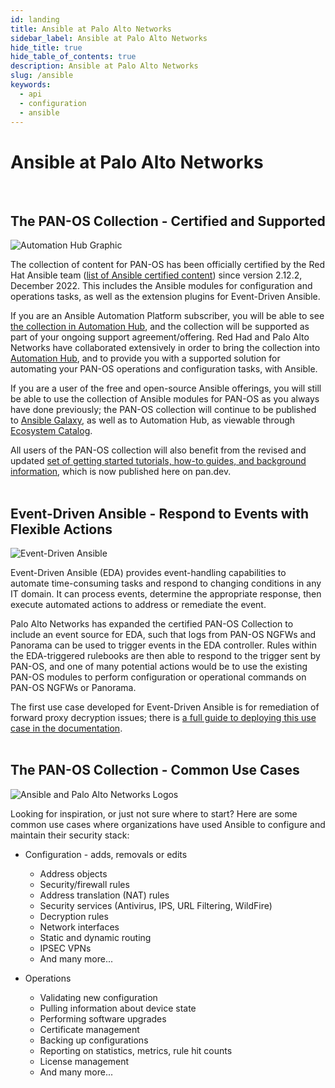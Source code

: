 ```yaml
---
id: landing
title: Ansible at Palo Alto Networks
sidebar_label: Ansible at Palo Alto Networks
hide_title: true
hide_table_of_contents: true
description: Ansible at Palo Alto Networks
slug: /ansible
keywords:
  - api
  - configuration
  - ansible
---
```



# Ansible at Palo Alto Networks
<br />

## The PAN-OS Collection - Certified and Supported

![Automation Hub Graphic](aap2.png)

The collection of content for PAN-OS has been officially certified by the Red Hat Ansible team ([list of Ansible certified content](https://access.redhat.com/articles/3642632)) since version 2.12.2, December 2022. This includes the Ansible modules for configuration and operations tasks, as well as the extension plugins for Event-Driven Ansible.

If you are an Ansible Automation Platform subscriber, you will be able to see [the collection in Automation Hub](https://console.redhat.com/ansible/automation-hub/repo/published/paloaltonetworks/panos), and the collection will be supported as part of your ongoing support agreement/offering. Red Had and Palo Alto Networks have collaborated extensively in order to bring the collection into [Automation Hub](https://cloud.redhat.com/ansible/automation-hub/), and to provide you with a supported solution for automating your PAN-OS operations and configuration tasks, with Ansible.

If you are a user of the free and open-source Ansible offerings, you will still be able to use the collection of Ansible modules for PAN-OS as you always have done previously; the PAN-OS collection will continue to be published to [Ansible Galaxy](https://galaxy.ansible.com/ui/repo/published/paloaltonetworks/panos), as well as to Automation Hub, as viewable through [Ecosystem Catalog](https://catalog.redhat.com/software/collection/paloaltonetworks/panos?tab=overview).

All users of the PAN-OS collection will also benefit from the revised and updated [set of getting started tutorials, how-to guides, and background information](/ansible/docs/panos/), which is now published here on pan.dev.
<br />
<br />

## Event-Driven Ansible - Respond to Events with Flexible Actions
![Event-Driven Ansible](eda.png)

Event-Driven Ansible (EDA) provides event-handling capabilities to automate time-consuming tasks and respond to changing conditions in any IT domain. It can process events, determine the appropriate response, then execute automated actions to address or remediate the event.

Palo Alto Networks has expanded the certified PAN-OS Collection to include an event source for EDA, such that logs from PAN-OS NGFWs and Panorama can be used to trigger events in the EDA controller. Rules within the EDA-triggered rulebooks are then able to respond to the trigger sent by PAN-OS, and one of many potential actions would be to use the existing PAN-OS modules to perform configuration or operational commands on PAN-OS NGFWs or Panorama.

The first use case developed for Event-Driven Ansible is for remediation of forward proxy decryption issues; there is [a full guide to deploying this use case in the documentation](/ansible/docs/panos/guides/eda-decryption-remediation).
<br />
<br />

## The PAN-OS Collection - Common Use Cases

![Ansible and Palo Alto Networks Logos](ansible-paloaltonetworks.png)

Looking for inspiration, or just not sure where to start? Here are some common use cases where organizations have used Ansible to configure and maintain their security stack:

- Configuration - adds, removals or edits
  - Address objects
  - Security/firewall rules
  - Address translation (NAT) rules
  - Security services (Antivirus, IPS, URL Filtering, WildFire)
  - Decryption rules
  - Network interfaces
  - Static and dynamic routing 
  - IPSEC VPNs
  - And many more...

- Operations
  - Validating new configuration
  - Pulling information about device state
  - Performing software upgrades
  - Certificate management
  - Backing up configurations
  - Reporting on statistics, metrics, rule hit counts
  - License management
  - And many more...
